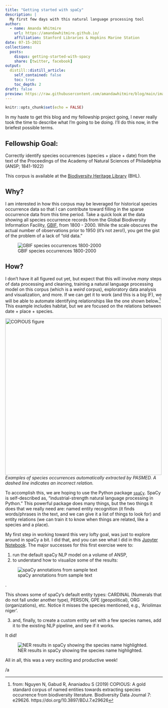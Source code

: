 ```yaml
---
title: "Getting started with spaCy"
description: |
  My first few days with this natural language processing tool
author:
  - name: Amanda Whitmire
    url: https://amandawhitmire.github.io/
    affiliation: Stanford Libraries & Hopkins Marine Station
date: 07-15-2021
collections:
  posts:
    disqus: getting-started-with-spacy
    share: [twitter, facebook]
output:
  distill::distill_article:
    self_contained: false
    toc: true
    toc_depth: 2
draft: false
preview: https://raw.githubusercontent.com/amandawhitmire/blog/main/images/spacy-render.png
---
```



```r
knitr::opts_chunk$set(echo = FALSE)
```
In my haste to get this blog and my fellowship project going, I never really took the time to describe what I'm going to be doing. I'll do this now, in the briefest possible terms. 

## Fellowship Goal:
Correctly identify species occurrences (species + place + date) from the text of the Proceedings of the Academy of Natural Sciences of Philadelphia (ANSP; 1841-1922)

<aside>
This corpus is available at the [Biodiversity Heritage Library](https://www.biodiversitylibrary.org/bibliography/6885) (BHL).
</aside>

## Why?
I am interested in how this corpus may be leveraged for historical species occurrence data so that I can contribute toward filling in the sparse occurrence data from this time period. Take a quick look at the data showing all species occurrence records from the Global Biodiversity Information Facility, [GBIF](https://www.gbif.org/), from 1800 - 2000. While the scale obscures the actual number of observations prior to 1950 (it's not zero!), you get the gist of the problem of a lack of "old data."

![GBIF species occurrences 1800-2000](https://raw.githubusercontent.com/amandawhitmire/blog/main/images/gbif-over-time.jpg)

## How? 
I don't have it all figured out yet, but expect that this will involve _many_ steps of data processing and cleaning, training a natural language processing model on this corpus (which is a *weird* corpus), exploratory data analysis and visualization, and more. If we can get it to work (and this is a big IF), we will be able to automate identifying relationships like the one shown below.^[from: Nguyen N, Gabud R, Ananiadou S (2019) COPIOUS: A gold standard corpus of named entities towards extracting species occurrence from biodiversity literature. Biodiversity Data Journal 7: e29626. https://doi.org/10.3897/BDJ.7.e29626] This example includes habitat, but we are focused on the relations between date + place + species.

<img src="https://raw.githubusercontent.com/amandawhitmire/blog/main/images/copious_spoc_2019_217808.png" alt="COPIOUS figure" width="500"/>
<aside>
_Examples of species occurrences automatically extracted by PASMED. A dashed line indicates an incorrect relation._
</aside>

To accomplish this, we are hoping to use the Python package [`spaCy`](https://spacy.io/). SpaCy is self-described as, "industrial-strength natural language processing in Python." This powerful package does many things, but the two things it does that we really need are: named entity recognition (it finds words/phrases in the text, and we can give it a list of things to look for) and entity relations (we can train it to know when things are related, like a species and a place). 

My first step in working toward this very lofty goal, was just to explore around in spaCy a bit. I did that, and you can see what I did in this [Jupyter Notebook](https://github.com/amandawhitmire/blog/blob/main/code/spacy-testing.ipynb). The major successes for this first exercise were to:

1. run the default spaCy NLP model on a volume of ANSP, 
2. to understand how to visualize some of the results:

![spaCy annotations from sample text](https://raw.githubusercontent.com/amandawhitmire/blog/main/images/spacy-render.png)

<aside>
. 

This shows some of spaCy's default entity types: CARDINAL (Numerals that do not fall under another type), PERSON, GPE (geopolitical), ORG (organizations), etc. Notice it misses the species mentioned, e.g., 'Ariolimax niger'.
</aside>
3. and, finally, to create a custom entity set with a few species names, add it to the existing NLP pipeline, and see if it works. 

It did! 

![NER results in spaCy showing the species name highlighted.](https://raw.githubusercontent.com/amandawhitmire/blog/main/images/spacy-success.png)

All in all, this was a very exciting and productive week!

/a